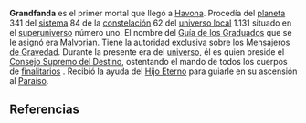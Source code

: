 '''Grandfanda''' es el primer mortal que llegó a [[Havona]]{{luref|7|5|8}}. 
Procedía del [[planeta]] 341 del [[sistema]] 84 de la [[constelación]] 62 del [[universo local]] 1.131 situado en el [[superuniverso]] número uno{{luref|24|6|8}}. 
El nombre del [[Guía de los Graduados]] que se le asignó era [[Malvorian]]{{luref2|24|6|4|6}}. 
Tiene la autoridad exclusiva sobre los [[Mensajeros de Gravedad]]{{luref|31|2|1}}.
Durante la presente era del [[universo]], él es quien preside el [[Consejo_Supremo_del_Destino|Consejo Supremo del Destino]]{{luref2|31|10|9|10}}, ostentando el mando de todos los cuerpos de [[Finalitario|finalitarios]]{{luref|31|10|20}} {{luref|112|7|13}}. Recibió la ayuda del [[Hijo Eterno]] para guiarle en su ascensión al [[Isla_del_Paraíso|Paraíso]]{{luref|119|0|2}}.

== Referencias ==
<references/>